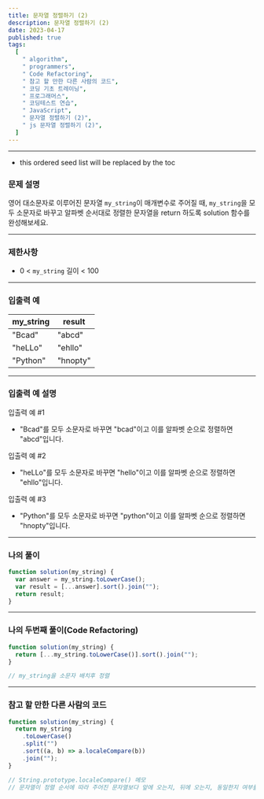```yaml
---
title: 문자열 정렬하기 (2)
description: 문자열 정렬하기 (2)
date: 2023-04-17
published: true
tags:
  [
    " algorithm",
    " programmers",
    " Code Refactoring",
    " 참고 할 만한 다른 사람의 코드",
    " 코딩 기초 트레이닝",
    " 프로그래머스",
    " 코딩테스트 연습",
    " JavaScript",
    " 문자열 정렬하기 (2)",
    " js 문자열 정렬하기 (2)",
  ]
---
```


---

- this ordered seed list will be replaced by the toc

### 문제 설명

영어 대소문자로 이루어진 문자열 `my_string`이 매개변수로 주어질 때, `my_string`을 모두 소문자로 바꾸고 알파벳 순서대로 정렬한 문자열을 return 하도록 solution 함수를 완성해보세요.

---

### 제한사항

- 0 < `my_string` 길이 < 100

---

### 입출력 예

| my_string | result   |
| --------- | -------- |
| "Bcad"    | "abcd"   |
| "heLLo"   | "ehllo"  |
| "Python"  | "hnopty" |

---

### 입출력 예 설명

입출력 예 #1

- "Bcad"를 모두 소문자로 바꾸면 "bcad"이고 이를 알파벳 순으로 정렬하면 "abcd"입니다.

입출력 예 #2

- "heLLo"를 모두 소문자로 바꾸면 "hello"이고 이를 알파벳 순으로 정렬하면 "ehllo"입니다.

입출력 예 #3

- "Python"를 모두 소문자로 바꾸면 "python"이고 이를 알파벳 순으로 정렬하면 "hnopty"입니다.

---

### 나의 풀이

```jsx
function solution(my_string) {
  var answer = my_string.toLowerCase();
  var result = [...answer].sort().join("");
  return result;
}
```

---

### 나의 두번째 풀이(Code Refactoring)

```jsx
function solution(my_string) {
  return [...my_string.toLowerCase()].sort().join("");
}

// my_string을 소문자 배치후 정렬
```

---

### 참고 할 만한 다른 사람의 코드

```jsx
function solution(my_string) {
  return my_string
    .toLowerCase()
    .split("")
    .sort((a, b) => a.localeCompare(b))
    .join("");
}

// String.prototype.localeCompare() 메모
// 문자열이 정렬 순서에 따라 주어진 문자열보다 앞에 오는지, 뒤에 오는지, 동일한지 여부를 나타내는 숫자를 반환
```
